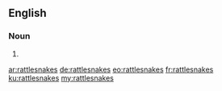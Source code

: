 ==English==

===Noun===
{{head|en}}

# {{plural of|rattlesnake}}

[[ar:rattlesnakes]]
[[de:rattlesnakes]]
[[eo:rattlesnakes]]
[[fr:rattlesnakes]]
[[ku:rattlesnakes]]
[[my:rattlesnakes]]